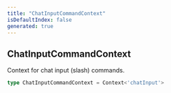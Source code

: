 ```yaml
---
title: "ChatInputCommandContext"
isDefaultIndex: false
generated: true
---
```



<!-- This file was generated from the CommandKit source. Do not modify. Instead, re-run the "docgen" script -->


## ChatInputCommandContext

<GenerationInfo sourceFile="packages/commandkit/src/app/commands/Context.ts" sourceLine="98" packageName="commandkit" />

Context for chat input (slash) commands.

```ts title="Signature"
type ChatInputCommandContext = Context<'chatInput'>
```
